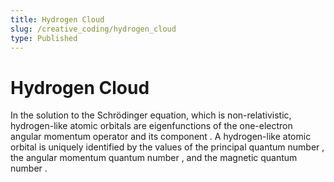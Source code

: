 ```yaml
---
title: Hydrogen Cloud
slug: /creative_coding/hydrogen_cloud
type: Published
---
```



# Hydrogen Cloud

<Suspense>
  <Preview />
</Suspense>

In the solution to the Schrödinger equation, which is non-relativistic,
hydrogen-like atomic orbitals are eigenfunctions of
the one-electron angular momentum operator <InlineMath math="L" />
and its <InlineMath math="z" /> component <InlineMath math="L_z" />​.
A hydrogen-like atomic orbital is uniquely identified by
the values of the principal quantum number <InlineMath math="n" />,
the angular momentum quantum number <InlineMath math="l" />,
and the magnetic quantum number <InlineMath math="m_l" />.
